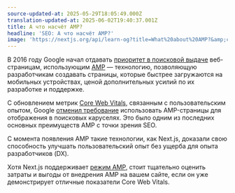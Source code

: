 ```yaml
---
source-updated-at: 2025-05-29T18:05:49.000Z
translation-updated-at: 2025-06-02T19:40:37.001Z
title: А что насчёт AMP?
headline: 'SEO: А что насчёт AMP?'
image: 'https://nextjs.org/api/learn-og?title=What%20about%20AMP?&amp;chapter=12'
---
```


В 2016 году Google начал отдавать [приоритет в поисковой выдаче](https://developers.google.com/search/docs/guides/about-amp) веб-страницам, использующим [AMP](https://amp.dev/) — технологию, позволяющую разработчикам создавать страницы, которые быстрее загружаются на мобильных устройствах, ценой дополнительных усилий по их разработке и поддержке.

С обновлением метрик [Core Web Vitals](https://web.dev/vitals/), связанным с пользовательским опытом, Google [отменил требование](https://developers.google.com/search/blog/2021/04/more-details-page-experience#details) использовать AMP-страницы для отображения в поисковых каруселях. Это было одним из последних основных преимуществ AMP с точки зрения SEO.

С момента появления AMP такие технологии, как Next.js, доказали свою способность улучшать пользовательский опыт без ущерба для опыта разработчиков (DX).

Хотя Next.js поддерживает [режим AMP](https://nextjs.org/docs/advanced-features/amp-support/introduction), стоит тщательно оценить затраты и выгоды от внедрения AMP на вашем сайте, если он уже демонстрирует отличные показатели Core Web Vitals.